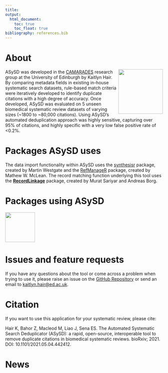 ```yaml
---
title: 
output: 
  html_document:
    toc: true
    toc_float: true
bibliography: references.bib
---
```


```{=html}
<style>
.list-group-item.active, .list-group-item.active:focus, .list-group-item.active:hover {
    background-color: #754E9B;
}
</style>
```
# About

<img src="updated_logo.png" align="right" width="142"/>

ASySD was developed in the [CAMARADES](https://www.ed.ac.uk/clinical-brain-sciences/research/camarades/about-camarades) research group at the University of Edinburgh by Kaitlyn Hair. By comparing metadata fields in existing in-house systematic search datasets, rule-based match criteria were iteratively developed to identify duplicate citations with a high degree of accuracy. Once developed, ASySD was evaluated on 5 unseen biomedical systematic review datasets of varying sizes (\~1800 to \~80,000 citations). Using ASySD's automated deduplication approach was highly sensitive, capturing over 95% of citations, and highly specific with a very low false positive rate of \<0.2%.

# Packages ASySD uses

The data import functionality within ASySD uses the [synthesisr](https://github.com/mjwestgate/synthesisr) package, created by Martin Westgate and the [RefManageR](https://docs.ropensci.org/RefManageR/authors.html#citation) package, created by Mathew W. McLean. The record matching function underlying this tool uses the [**RecordLinkage**](https://rdrr.io/cran/RecordLinkage/) package, created by Murat Sariyar and Andreas Borg.

# Packages using ASySD

[![](https://user-images.githubusercontent.com/89118428/155393065-780381a0-ff77-45d3-b2ee-40332ef72064.png){width="95"}](CiteSource/index.html)

# Issues and feature requests

If you have any questions about the tool or come across a problem when trying to use it, please raise an issue on the [GitHub Repository](https://github.com/camaradesuk/ASySD) or send an email to [kaitlyn.hair\@ed.ac.uk](mailto:kaitlyn.hair@ed.ac.uk).

# Citation

If you want to use this application for your systematic review, please cite:

Hair K, Bahor Z, Macleod M, Liao J, Sena ES. The Automated Systematic Search Deduplicator (ASySD): a rapid, open-source, interoperable tool to remove duplicate citations in biomedical systematic reviews. bioRxiv; 2021. DOI: 10.1101/2021.05.04.442412.

# News
